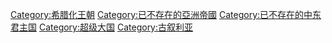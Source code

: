{{Commonscat|Seleucids}}

[[Category:希腊化王朝|Category:希腊化王朝]]
[[Category:已不存在的亞洲帝國|Category:已不存在的亞洲帝國]]
[[Category:已不存在的中东君主国|Category:已不存在的中东君主国]]
[[Category:超级大国|Category:超级大国]]
[[Category:古叙利亚|Category:古叙利亚]]